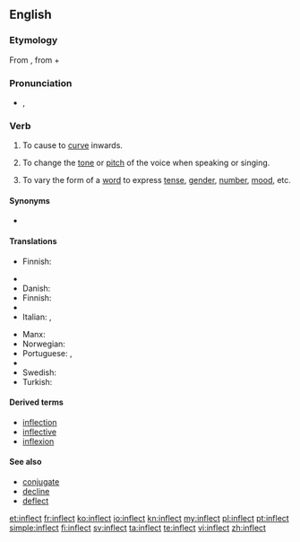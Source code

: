 {{was wotd|2007|May|13}}
==English==

===Etymology===
From {{etyl|la}} {{term|inflecto|īnflectō|lang=la}}, from {{term|in-||in|lang=la}} + {{term|flecto|flectō|I bend|lang=la}}

===Pronunciation===
* {{IPA|/ɪnˈflɛkt/}}, {{X-SAMPA|/In"flEkt/}}
*: {{audio|en-us-inflect.ogg|Audio (US)}}
*: {{rhymes|ɛkt}}

===Verb===
{{en-verb}}

# {{transitive}} To cause to [[curve]] inwards.
# {{transitive|music}} To change the [[tone]] or [[pitch]] of the voice when speaking or singing.
# {{transitive|grammar}} To vary the form of a [[word]] to express [[tense]], [[gender]], [[number]], [[mood]], etc.

====Synonyms====
* {{sense|to bend or curve inward}} {{l|en|inbend}}

====Translations====
{{trans-top|music}}
* Finnish: {{t+|fi|muuttaa}} {{t-|fi|äänensävyä}}
{{trans-mid}}
{{trans-bottom}}

{{trans-top|grammar}}
* {{trreq|Bulgarian}}
* Danish: {{t-|da|bøje}}
* Finnish: {{t+|fi|taivuttaa}}
* {{trreq|Georgian}}
* Italian: {{t-|it|coniugare}},  {{t+|it|flettere}}
{{trans-mid}}
* Manx: {{t-|gv|yn-fill}}
* Norwegian: {{t+|no|bøye}}
* Portuguese: {{t+|pt|variar}}, {{t+|pt|flexionar}}
* {{trreq|Romanian}}
* Swedish: {{t+|sv|böja}}
* Turkish: {{l|tr|ses}} {{t+|tr|değiştirmek}}
{{trans-bottom}}

====Derived terms====
* [[inflection]]
* [[inflective]]
* [[inflexion]]

====See also====
* [[conjugate]]
* [[decline]]
* [[deflect]]

[[et:inflect]]
[[fr:inflect]]
[[ko:inflect]]
[[io:inflect]]
[[kn:inflect]]
[[my:inflect]]
[[pl:inflect]]
[[pt:inflect]]
[[simple:inflect]]
[[fi:inflect]]
[[sv:inflect]]
[[ta:inflect]]
[[te:inflect]]
[[vi:inflect]]
[[zh:inflect]]